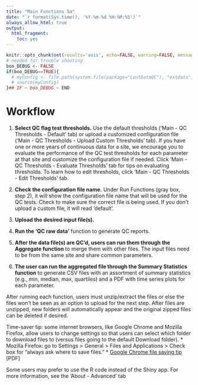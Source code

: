```yaml
---
title: "Main Functions 5a"
date: "`r format(Sys.time(), '%Y-%m-%d %H:%M:%S')`"
always_allow_html: true
output:
  html_fragment:
    toc: yes
---
```


```r
knitr::opts_chunk$set(results='asis', echo=FALSE, warning=FALSE, message = FALSE)
# needed for trouble shooting
boo_DEBUG <- FALSE
if(boo_DEBUG==TRUE){
  # myConfig <- file.path(system.file(package="ContDataQC"), "extdata", "config.ORIG.R")
  # source(myConfig)
}## IF ~ boo_DEBUG ~ END
```

# Workflow

1.	**Select QC flag test thresholds.** Use the default thresholds ('Main - QC Thresholds - Default' tab) or upload a customized configuration file ('Main - QC Thresholds - Upload Custom Thresholds' tab). If you have one or more years of continuous data for a site, we encourage you to evaluate the performance of the QC test thresholds for each parameter at that site and customize the configuration file if needed. Click 'Main - QC Thresholds - Evaluate Thresholds' tab for tips on evaluating thresholds. To learn how to edit thresholds, click 'Main - QC Thresholds - Edit Thresholds' tab.

2.	**Check the configuration file name.** Under Run Functions (gray box, step 2), it will show the configuration file name that will be used for the QC tests. Check to make sure the correct file is being used. If you don’t upload a custom file, it will read 'default'.

3.	**Upload the desired input file(s).**

4.	**Run the ‘QC raw data’** function to generate QC reports.

5.	**After the data file(s) are QC’d, users can run them through the Aggregate function** to merge them with other files. The input files need to be from the same site and share common parameters.

6.	**The user can run the aggregated file through the Summary Statistics function** to generate CSV files with an assortment of summary statistics (e.g., min, median, max, quartiles) and a PDF with time series plots for each parameter.

After running each function, users must unzip/extract the files or else the files won’t be seen as an option to upload for the next step. After files are unzipped, new folders will automatically appear and the original zipped files can be deleted if desired.

Time-saver tip: some internet browsers, like Google Chrome and Mozilla Firefox, allow users to change settings so that users can select which folder to download files to (versus files going to the default Download folder).
*	Mozilla Firefox: go to Settings > General > Files and Applications > Check box for “always ask where to save files.” 
* [Google Chrome file saving tip](GoogleChrome_TimesaverTips.pdf) [PDF] 

Some users may prefer to use the R code instead of the Shiny app. 
For more information, see the ‘About - Advanced’ tab 
